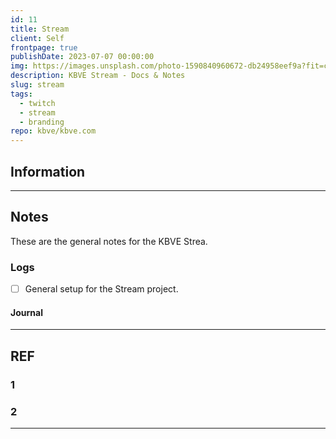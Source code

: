 ```yaml
---
id: 11
title: Stream
client: Self
frontpage: true
publishDate: 2023-07-07 00:00:00
img: https://images.unsplash.com/photo-1590840960672-db24958eef9a?fit=crop&w=1400&h=700&q=75
description: KBVE Stream - Docs & Notes
slug: stream
tags:
  - twitch
  - stream
  - branding
repo: kbve/kbve.com
---
```



<MDXLayer title={frontmatter.title} description={frontmatter.description}>

<Widget img={frontmatter.img} skeleton={false}>

<MDXHero content={frontmatter} />

<MDXJS>

## Information

---

## Notes

These are the general notes for the KBVE Strea.

### Logs

- [ ] General setup for the Stream project.

#### Journal


---

## REF

### 1

### 2

---

</MDXJS>

<NotesGlob />

</Widget>
</MDXLayer>